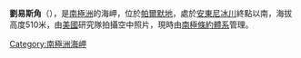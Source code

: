 {{coord|69|54|S|62|25|W|source:GNIS|display=title}}

'''劉易斯角'''（{{lang-en|Lewis Point}}），是[[南極洲|南極洲]]的海岬，位於[[帕爾默地|帕爾默地]]，處於[[安東尼冰川|安東尼冰川]]終點以南，海拔高度510米，由[[美國|美國]]研究隊拍攝空中照片，現時由[[南極條約體系|南極條約體系]]管理。

{{Antarctica-geo-stub}}
[[Category:南極洲海岬|Category:南極洲海岬]]